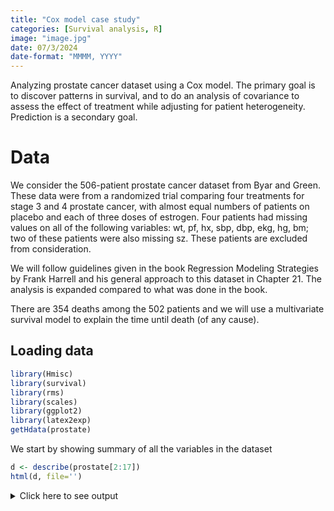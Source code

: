 ```yaml
---
title: "Cox model case study"
categories: [Survival analysis, R]
image: "image.jpg"
date: 07/3/2024
date-format: "MMMM, YYYY"
---
```


Analyzing prostate cancer dataset using a Cox model. The primary goal is to discover patterns in survival, and to do an analysis of covariance to assess the effect of treatment while adjusting for patient heterogeneity. Prediction is a secondary goal.

<!--more-->

# Data

We consider the 506-patient prostate cancer dataset from Byar and Green. These
data were from a randomized trial comparing four treatments for stage 3
and 4 prostate cancer, with almost equal numbers of patients on placebo and
each of three doses of estrogen. Four patients had missing values on all of the
following variables: wt, pf, hx, sbp, dbp, ekg, hg, bm; two of these patients
were also missing sz. These patients are excluded from consideration. 

We will follow guidelines given in the book Regression Modeling Strategies 
by Frank Harrell and his general approach to this dataset in Chapter 21. The analysis is expanded compared to what was done in the book. 

There are 354 deaths among the 502 patients and we will use a multivariate survival model to explain the time until death (of any cause).

## Loading data

```r
library(Hmisc)
library(survival)
library(rms)
library(scales)
library(ggplot2)
library(latex2exp)
getHdata(prostate)
```

We start by showing summary of all the variables in the dataset

```r
d <- describe(prostate[2:17])
html(d, file='')
```

<details><summary>Click here to see output</summary

```r
d <- describe(prostate[2:17])
html(d, file='')
```

We see that the variable ekg only has one observation in the last category and pf has two. So, we combine recent MI with old MI and call it MI, and we combine confined to bed
with $>50\%$ daytime. 

```r
levels(prostate$ekg)[levels(prostate$ekg) %in%
                       c('old MI', 'recent MI')] <- 'MI'

levels(prostate$pf) <- c(levels(prostate$pf)[1:3],
                         levels(prostate$pf)[3])
```

## Imputing missing values

We have 27 patients with missing values as seen below, so we do imputation on these.

The proportion of missing values is $0.05$, so we just do single imputation, since 
simpler to make plots and validation. However if the proportion were higher one should
do multiple imputation. 

```r
sum(is.na(prostate))
colSums(is.na(prostate))

w <- transcan(~ sz + sg + ap + sbp + dbp + age +
                wt + hg + ekg + pf + bm + hx, imputed= TRUE,
             data=prostate, pl= FALSE, pr= FALSE)

attach(prostate)
sz <- impute(w, sz, data = prostate)
sg <- impute (w, sg , data = prostate)
age <- impute (w, age ,data = prostate)
wt <- impute (w, wt , data = prostate)
kg <- impute (w, ekg ,data = prostate)
```

# Specifying the model

A Cox proportional hazards model is in terms of the hazard function given by:
$$\lambda(t\vert X)=\lambda(t)\exp(X\beta).$$
We fit a Cox proportional hazards model with the predictors and their degrees of freedom specified in the table below. All continuous predictors will be modeled with a restricted cubic spline with 4 knots. 

```r
library(knitr)
library(kableExtra)

# Your table data
table_data <- data.frame(
  Predictor = c("Dose of estrogen", "Age in years", "Weight index", "Performance rating", "History of cardiovascular disease", 
                "Systolic blood pressure/10", "Diastolic blood pressure/10", "Electrocardiogram code", "Serum hemoglobin (g/100ml)", 
                "Tumor size (cm^2)", "Stage/histologic grade combination", "Serum prostatic acid phosphatase", "Bone metastasis"),
  Name = c("rx", "age", "wt", "pf", "hx", "sbp", "dbp", "ekg", "hg", "sz", "sg", "ap", "bm"),
  d.f. = c(3, 3, 3, 2, 1, 3, 3, 5, 3, 3, 3, 3, 1),
  Levels = c("placebo, 0.2, 1.0, 5.0 mg estrogen", '', '', "normal, in bed < 50% of time, in bed > 50%", 
             "present/absent", '', '', "normal, benign, rhythm disturb., block, strain, myocardial infarction", '',
             '', '', '', "present/absent")
)

# Create the table
kable(table_data, format = "html", booktabs = TRUE) %>%
  kable_styling()

```

We see that we have 36 degrees of freedom in our model, so about 1/10 of the amount of deaths there are. So there is some hope our model will validate. 

```r
dd <- datadist(prostate); options(datadist='dd')
units(dtime) <- 'Month'
S <- Surv(dtime , status != 'alive')

f <- cph(S ~ rx + rcs(age ,4) + rcs(wt ,4) + pf + hx +
          rcs(sbp ,4) + rcs(dbp ,4) + ekg + rcs(hg ,4) +
          rcs(sg ,4) + rcs(sz ,4) + rcs(log(ap),4) + bm)
print(f, html=TRUE, coefs=FALSE)

```

Test for removing all predictors is highly significant, so modelling is warranted. AIC on the $\chi^2$-scale is given by $136.04-2\cdot 36=64.04$. A rough shrinkage
estimate is thus given by $(136.04-36)/136.04=0.74$. So we
estimate that 0.26 of the model fitting will be noise, especially with regard to
calibration accuracy. One approach would just be to multiply coefficients of final model if used for prediction by the shrinkage estimate. Instead we try to do some data reduction using domain knowledge. 

## Data reduction using domain knowledge

We do the following changes

* Combine systolic blood pressure (sbp) and diastolic 
blood pressure (dbp) into Mean Arterial Pressure.

* Combine history of cardiovascular disease (hx) and electrocardiogram code ekg
and assume linear. We code it as 2 if ekg are not normal or benign and hx, 1 if either, and 0 if none. 

* Weight index not that important, so only use 3 knots.

* Take log of Serum prostatic acid phosphatase (ap) for numeric stability (heavy right-tail) and allow 1 more knot for compensation

* The tumor variables tumor size (sz) and stage/histologic grade combination (sg)
should be important variables, but since we have both we keep them but give them 
only 3 knots each. 

* Assume performance rating (pf) is linear. 

```r
map <- (2*dbp + sbp)/3
label(map) <- 'Mean Arterial Pressure/10'

heart_d <- hx + ekg %nin% c('normal', 'benign')
label(heart_d) <- 'Heart Disease Code'

pf_linear <- as.numeric(pf)
```

So all in all we save 3 degrees of freedom from defining map, 5 for defining 
Heart Disease Code, and 3 for dropping knots, 1 for assuming performance rating is linear and gain 1 from ap. For a total reduction of 11 degrees of freedom.

```r
dd <- datadist(dd, heart_d, map, pf_linear)

f <- cph(S ~ rx + rcs(age, 4) + rcs(wt, 3) + pf_linear + heart_d + rcs(map, 3)
         + rcs(hg, 4) + rcs(sg, 3) + rcs(sz, 3) + rcs(log(ap), 5) + bm,
         x=TRUE , y=TRUE , surv=TRUE , time.inc = 5*12)

print(f, html=TRUE, coefs =3)
```

LR 119.86 with 24 degrees of freedom. AIC is $119.86-2 \cdot 24=71.86$. Rough shrinkage estimate of this is now better at $(119.86-24)/119.86=0.80$.

```r
anova(f, html=T)
```

We see that the p-value for the treatment, doses of estrogen (rx), is below $0.05$, so it seems like it has some effect.    

##  Checking Proportional Hazards

A Cox model should have proportional hazards, since if we look at two individuals with covariate values $\boldsymbol{X}$ and $\boldsymbol{X}^*$ then the ratio
of their hazard rates is
$$\frac{h(t \vert \boldsymbol{X})}{h(t \vert \boldsymbol{X}^*)}=\exp\Big[\sum_{k=1}^p \beta_k(X_k-X_{k^*})\Big],$$
which is a constant. We can test this assumption using scaled Schoenfeld residuals separately for each predictor and test the PH assumption using the "correlation with time” test. 
Smoothed trends in the residuals are also plotted.

```r
z <- predict(f, type = 'terms')
f.short <- cph(S ~ z, x=TRUE, y= TRUE)
phtest <- cox.zph(f.short, transform = 'identity', terms=F)
phtest
```

We see that the p-value of the test for proportional hazards is below $0.05$ for 
dose of estrogen, indicating that it may not have constant relative hazard. We plot it and don't find anything too worry-some, and the global test of proportional hazard by adjusting for the 11 tests gives a p-value of $0.78$. So we accept our model and continue.

```r
plot(phtest , var= 'rx')
```


## Describing Effects

We plot how each predictor is related to the log hazard of death with $95\%$-confidence bands. 

```r
ggplot(Predict(f), sepdiscrete='vertical', nlevels=4,
vnames='names') 
```

# Presenting the final model for inference    

To present point and interval estimates of predictor effects we draw a hazard
ratio chart. Since the ap relationship is so non-monotonic we use a 20:1 hazard ratio for this variable. The others use the default.

```r
plot(summary(f, ap=c(1,20)), log=TRUE, main='')
```

This plot is interpreted as the hazard ratio for each variable if we went from for example age 70 to age 76. $95\%, 97.5\%$ and $99\%$ confidence bands are added.

Finally we will also show a nomogram.

```r
surv <- Survival(f)
surv3 <- function (x) surv(3*12,lp=x)
surv5 <- function (x) surv(5*12,lp=x)
quan <- Quantile(f)
med <- function (x) quan(lp=x)/12
ss <- c(.05 ,.1, .2, .3, .4, .5, .6, .7, .8, .9, .95)
nom <- nomogram (f, ap=c(.1,.5, 1, 2, 3, 4, 5, 10, 20, 30, 40),
                 fun=list(surv3, surv5, med),
                 funlabel=c('3-year Survival', '5-year Survival',
                              'Median Survival Time (years)'),
                 fun.at=list(ss, ss, c(.5, 1:6)))
plot(nom, cex.axis=0.8, cex.var=0.7, xfrac=.65, lmgp=.35) 
```

![](Nomogram1.png)

This is interpreted by taking a value for each predictor and seeing how many points each value correspond to. Then the total amount of points can be used to find the probability of for example 5-year survival. 

# Model for prediction

For a prediction model one should validate the model. We start by doing that

## Validating the model

We will use bootstrapping for validation. We first validate this model for Somers’ $D_{xy}$ rank correlation between predicted log hazard and observed survival time, and for slope shrinkage. The bootstrap is used (with 1000 resamples) to penalize for possible overfitting.

```r
v <- validate(f, B=1000)
options(prType='html')
v
```

Here "training” refers to accuracy when evaluated on the bootstrap sample
used to fit the model, and “test” refers to the accuracy when this model is
applied without modification to the original sample. The apparent $D_{xy}$ is
0.32, but a better estimate of how well the model will discriminate prognoses
in the future is $D_{xy} = 0.27$. The bootstrap estimate of slope shrinkage is $0.79$,
close to the simple heuristic estimate.

### Validate the model for predicting the probability of surviving five years

We will use the non-shrinked estimates to show that this model will have some overfitting consistent with *regression to the mean*. 

```r
cal <- calibrate(f, B = 1000, u=5*12)
plot(cal, subtitles= FALSE)
```

The line nearer the ideal line corresponds to apparent predictive accuracy. The blue curve corresponds to bootstrap-corrected estimates. We clearly see some regression to the mean. 

## Final model for prediction

For a better model for prediction one should multiply the coefficients in the model
by the shrinkage estimate.

```r
v
shrinkage_est <- v[3, 5] # Extract bootstrap estimate of shrinkage
f_prediction <- f
f_prediction$coefficients <- f$coefficients*shrinkage_est

print(f_prediction, html=T, coef=3)
```

### Approximating the full model

If the client doesn't want to collect all these variables for prediction we can do 
model approximation. The goal is to explain `f_prediction`with a trade off between parameters and $R^2$. This can be done by backwards selection. 

```r
Z <- predict(f_prediction) # compute linear predictor from full model

# Force sigma to be 1 since perfect fit
a <- ols(Z ~ rx + rcs(age, 4) + rcs(wt, 3) + pf_linear + heart_d + rcs(map, 3)
         + rcs(hg, 4) + rcs(sg, 3) + rcs(sz, 3) + rcs(log(ap), 5) + bm, sigma =1)

backwards <- fastbw(a, aics=10000)
print(backwards, html=T, digits=3)
```

Now the client can choose the trade-off between predictive ability and number of predictors. We visualize this in the following plot

```r
result <- as.data.frame(backwards$result)
total_predictors <- nrow(result)
R2 <- result$R2
predictors <- c((total_predictors-1):0)

ggplot(data.frame(predictors,R2), aes(x = predictors, y = R2)) +
  geom_line(color = "blue") + 
  geom_point(color = "red") +  
  labs(x = "Predictors", y = TeX("$R^2$")) +  
  ggtitle("R-squared vs. Predictors") +  
  scale_y_continuous(breaks= pretty_breaks()) +
  theme_minimal() 
```

A reasonable approach trade off would be to remove map, bm, sg and pf_linear from our model to get an approximate model which still has high $R^2$ of $0.96$ for explaining the full model. 

```r
f_approx <- ols(Z ~ rx + rcs(age, 4) + rcs(wt, 3) + heart_d
         + rcs(hg, 4) + rcs(sz, 3) + rcs(log(ap), 5), x=T)

print(f_approx, html=T, coefs=3)
```

# Conclusion

We devolved a Cox proportional hazards model to explain time until death (of any cause)
for this dataset. We described the effects the predictors in the model had by various plots.

We did validation and calibration if one wished to use the model for prediction, to avoid issues such as regression to the mean. We then developed a simplified model which dropped 4 predictors, but could still predict the full model with high accuracy ($R^2=0.964)$. 

Throughout we used the guidelines of Regression Modelling Strategies to follow sounds statistical strategies when building and validating a model.